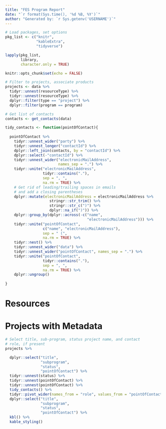 ```yaml
---
title: "FES Program Report"
date: "`r format(Sys.time(), '%d %B, %Y')`"
author: "Generated by: `r Sys.getenv('USERNAME')`"
---
```


```r
# Load packages, set options
pkg_list <- c("knitr",
              "kableExtra",
              "tidyverse")

lapply(pkg_list, 
       library, 
       character.only = TRUE)

knitr::opts_chunk$set(echo = FALSE)

# Filter to projects, associate products 
projects <- data %>%
  tidyr::unnest(resourceType) %>%
  tidyr::unnest(resourceType) %>%
  dplyr::filter(type == "project") %>%
  dplyr::filter(program == program)

# Get list of contacts
contacts <- get_contacts(data)

tidy_contacts <- function(pointOfContact){
  
  pointOfContact %>%
    tidyr::unnest_wider("party") %>%
    tidyr::unnest_longer("contactId") %>%
    dplyr::left_join(contacts, by = "contactId") %>%
    dplyr::select(-"contactId") %>%
    tidyr::unnest_wider("electronicMailAddress",
                        names_sep = ".") %>%
    tidyr::unite("electronicMailAddress",
                 tidyr::contains("."),
                 sep = ", ",
                 na.rm = TRUE) %>%
    # Get rid of leading/trailing spaces in emails
    # and add a closing parentheses
    dplyr::mutate(electronicMailAddress = electronicMailAddress %>%
                    stringr::str_trim() %>%
                    stringr::str_c(")") %>%
                    dplyr::na_if(")")) %>%
    dplyr::group_by(dplyr::across(-c("name",
                                     "electronicMailAddress"))) %>%
    tidyr::unite("pointOfContact",
                 c("name", "electronicMailAddress"),
                 sep = " (",
                 na.rm = TRUE) %>%
    tidyr::nest() %>%
    tidyr::unnest_wider("data") %>%
    tidyr::unnest_wider("pointOfContact", names_sep = ".") %>%
    tidyr::unite("pointOfContact",
                 tidyr::contains("."),
                 sep = ", ",
                 na.rm = TRUE) %>%
    dplyr::ungroup()
  
}

```


# Resources

# Projects with Metadata
```r
# Select title, sub-program, status project name, and contact
# role, if present
projects %>%

  dplyr::select("title",
                "subprogram",
                "status",
                "pointOfContact") %>%
  tidyr::unnest(status) %>%
  tidyr::unnest(pointOfContact) %>%
  tidyr::unnest(pointOfContact) %>%
  tidy_contacts() %>%
  tidyr::pivot_wider(names_from = "role", values_from = "pointOfContact") %>%
  dplyr::select("title",
                "subprogram",
                "status",
                "pointOfContact") %>%
  kbl() %>%
  kable_styling()

```

